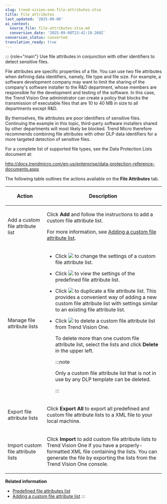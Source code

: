 ```yaml
---
slug: trend-vision-one-file-attributes-ztsa
title: File attributes
last_updated: '2025-09-08'
ai_context:
  source_file: file-attributes-ztsa.md
  conversion_date: '2025-09-08T23:42:19.260Z'
conversion_status: converted
translation_ready: true
---
```


::: {role="main"}
Use file attributes in conjunction with other identifiers to detect sensitive files.

File attributes are specific properties of a file. You can use two file attributes when defining data identifiers, namely, file type and file size. For example, a software development company may want to limit the sharing of the company's software installer to the R&D department, whose members are responsible for the development and testing of the software. In this case, the Trend Vision One administrator can create a policy that blocks the transmission of executable files that are 10 to 40 MB in size to all departments except R&D.

By themselves, file attributes are poor identifiers of sensitive files. Continuing the example in this topic, third-party software installers shared by other departments will most likely be blocked. Trend Micro therefore recommends combining file attributes with other DLP data identifiers for a more targeted detection of sensitive files.

For a complete list of supported file types, see the Data Protection Lists document at:

<http://docs.trendmicro.com/en-us/enterprise/data-protection-reference-documents.aspx>

The following table outlines the actions available on the **File Attributes** tab.

<table>
<colgroup>
<col style="width: 25%" />
<col style="width: 75%" />
</colgroup>
<thead>
<tr>
<th><p>Action</p></th>
<th><p>Description</p></th>
</tr>
</thead>
<tbody>
<tr>
<td><p>Add a custom file attribute list</p></td>
<td><p>Click <strong>Add</strong> and follow the instructions to add a custom file attribute list.</p>
<p>For more information, see <a href="trend-vision-one-adding-custom-file-attribute-list">Adding a custom file attribute list</a>.</p></td>
</tr>
<tr>
<td><p>Manage file attribute lists</p></td>
<td><ul>
<li><p>Click <img src="./images/edit_icon=GUID-1F1D1164-5310-4D6D-ACD0-6049C86960AF.webp" /> to change the settings of a custom file attribute list.</p></li>
<li><p>Click <img src="./images/Custom_Category_Detail=4fdb9dfd-9bb3-422a-a1ff-971fade887f7.webp" /> to view the settings of the predefined file attribute list.</p></li>
<li><p>Click <img src="./images/duplicate=e79af1b6-17af-40ad-b942-53ffb9e796d2.webp" /> to duplicate a file attribute list. This provides a convenient way of adding a new custom file attribute list with settings similar to an existing file attribute list.</p></li>
<li><p>Click <img src="./images/trash_icon=GUID-47cf6867-6315-438e-8670-86ff36f22a28.webp" /> to delete a custom file attribute list from Trend Vision One.</p>
<p>To delete more than one custom file attribute list, select the lists and click <strong>Delete</strong> in the upper left.</p>


:::note

<p>Only a custom file attribute list that is not in use by any DLP template can be deleted.</p>


:::

</li>
</ul></td>
</tr>
<tr>
<td><p>Export file attribute lists</p></td>
<td><p>Click <strong>Export All</strong> to export all predefined and custom file attribute lists to a XML file to your local machine.</p></td>
</tr>
<tr>
<td><p>Import custom file attribute lists</p></td>
<td><p>Click <strong>Import</strong> to add custom file attribute lists to Trend Vision One if you have a properly-formatted XML file containing the lists. You can generate the file by exporting the lists from the Trend Vision One console.</p></td>
</tr>
</tbody>
</table>

**Related information**

- [Predefined file attributes list](predefined-file-attributes-list.md "Learn details about the predefined file attributes list used in data loss prevention.")
- [Adding a custom file attribute list](adding-custom-file-attribute-list.md "Create a custom list of file attributes for use in data loss prevention templates.")
:::
